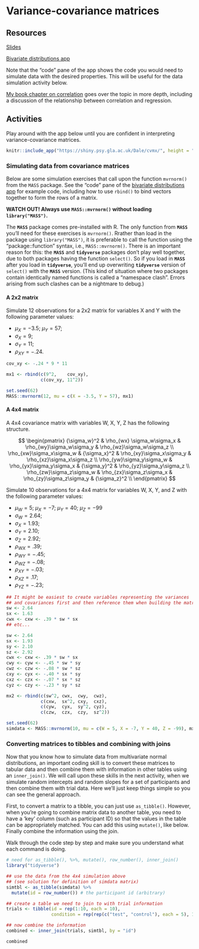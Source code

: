 # Variance-covariance matrices

## Resources

[Slides](slides/05_vcov/index.html)

[Bivariate distributions app](https://dalejbarr.github.io/bivariate/index.html)

Note that the "code" pane of the app shows the code you would need to simulate data with the desired properties. This will be useful for the data simulation activity below.

[My book chapter on correlation](https://psyteachr.github.io/stat-models-v1/correlation-and-regression.html) goes over the topic in more depth, including a discussion of the relationship between correlation and regression.

## Activities

Play around with the app below until you are confident in interpreting variance-covariance matrices.

```r
knitr::include_app("https://shiny.psy.gla.ac.uk/Dale/cvmx/", height = "480px")
```

### Simulating data from covariance matrices

Below are some simulation exercises that call upon the function `mvrnorm()` from the `MASS` package. See the "code" pane of the [bivariate distributions app](https://dalejbarr.github.io/bivariate/index.html) for example code, including how to use `rbind()` to bind vectors together to form the rows of a matrix.

:::{.warning}
**WATCH OUT! Always use `MASS::mvrnorm()` without loading `library("MASS")`.**

The **`MASS`** package comes pre-installed with R. The only function from **`MASS`** you'll need for these exercises is `mvrnorm()`. Rrather than load in the package using `library("MASS")`, it is preferable to call the function using the "package::function" syntax, i.e., `MASS::mvrnorm()`. There is an important reason for this: the **`MASS`** and **`tidyverse`** packages don't play well together, due to both packages having the function `select()`. So if you load in **`MASS`** after you load in **`tidyverse`**, you'll end up overwriting **`tidyverse`** version of `select()` with the **`MASS`** version. (This kind of situation where two packages contain identically named functions is called a "namespace clash". Errors arising from such clashes can be a nightmare to debug.)

:::

#### A 2x2 matrix

:::{.try}
Simulate 12 observations for a 2x2 matrix for variables X and Y with the following parameter values:

- $\mu_X = -3.5$; $\mu_Y = 57$;
- $\sigma_X = 9$;
- $\sigma_Y = 11$;
- $\rho_{XY} = -.24$.

```r
cov_xy <- -.24 * 9 * 11

mx1 <- rbind(c(9^2,    cov_xy),
             c(cov_xy, 11^2))

set.seed(62)
MASS::mvrnorm(12, mu = c(X = -3.5, Y = 57), mx1)
```

:::

#### A 4x4 matrix

A 4x4 covariance matrix with variables W, X, Y, Z has the following structure.

$$
\begin{pmatrix}
{\sigma_w}^2              & \rho_{wx} \sigma_w\sigma_x & \rho_{wy}\sigma_w\sigma_y & \rho_{wz}\sigma_w\sigma_z \\
\rho_{xw}\sigma_x\sigma_w & {\sigma_x}^2 & \rho_{xy}\sigma_x\sigma_y & \rho_{xz}\sigma_x\sigma_z \\
\rho_{yw}\sigma_y\sigma_w & \rho_{yx}\sigma_y\sigma_x & {\sigma_y}^2 & \rho_{yz}\sigma_y\sigma_z \\
\rho_{zw}\sigma_z\sigma_w & \rho_{zx}\sigma_z\sigma_x & \rho_{zy}\sigma_z\sigma_y & {\sigma_z}^2 \\
\end{pmatrix}
$$

:::{.try}

Simulate 10 observations for a 4x4 matrix for variables W, X, Y, and Z with the following parameter values:

- $\mu_W = 5$; $\mu_X = -7$; $\mu_Y = 40$; $\mu_Z = -99$
- $\sigma_W = 2.64$;
- $\sigma_X = 1.93$;
- $\sigma_Y = 2.10$;
- $\sigma_Z = 2.92$;
- $\rho_{WX} = .39$;
- $\rho_{WY} = -.45$;
- $\rho_{WZ} = -.08$;
- $\rho_{XY} = -.03$;
- $\rho_{XZ} = .17$;
- $\rho_{YZ} = -.23$;

```r
## It might be easiest to create variables representing the variances
## and covariances first and then reference them when building the matrix
sw <- 2.64
sx <- 1.63
cwx <- cxw <- .39 * sw * sx
## etc...
```

```r
sw <- 2.64
sx <- 1.93
sy <- 2.10
sz <- 2.92
cwx <- cxw <- .39 * sw * sx
cwy <- cyw <- -.45 * sw * sy
cwz <- czw <- -.08 * sw * sz
cxy <- cyx <- -.40 * sx * sy
cxz <- czx <- -.07 * sx * sz
cyz <- czy <- -.23 * sy * sz

mx2 <- rbind(c(sw^2, cwx,  cwy,  cwz),
             c(cxw,  sx^2, cxy,  cxz),
             c(cyw,  cyx,  sy^2, cyz),
             c(czw,  czx,  czy,  sz^2))

set.seed(62)
simdata <- MASS::mvrnorm(10, mu = c(W = 5, X = -7, Y = 40, Z = -99), mx2)
```

:::

### Converting matrices to tibbles and combining with joins

Now that you know how to simulate data from multivariate normal distributions, an important coding skill is to convert these matrices to tabular data and then combine them with information in other tables using an `inner_join()`. We will call upon these skills in the next activity, when we simulate random intercepts and random slopes for a set of participants and then combine them with trial data. Here we'll just keep things simple so you can see the general approach.

First, to convert a matrix to a tibble, you can just use `as_tibble()`. However, when you're going to combine matrix data to another table, you need to have a 'key' column (such as participant ID) so that the values in the table can be appropriately matched. You can add this using `mutate()`, like below. Finally combine the information using the join. 

Walk through the code step by step and make sure you understand what each command is doing.

```r
# need for as_tibble(), %>%, mutate(), row_number(), inner_join()
library("tidyverse") 

## use the data from the 4x4 simulation above
## (see solution for definition of simdata matrix)
simtbl <- as_tibble(simdata) %>%
  mutate(id = row_number()) # the participant id (arbitrary)

## create a table we need to join to with trial information
trials <- tibble(id = rep(1:10, each = 10),
                 condition = rep(rep(c("test", "control"), each = 5), 10))

## now combine the information
combined <- inner_join(trials, simtbl, by = "id")

combined
```

